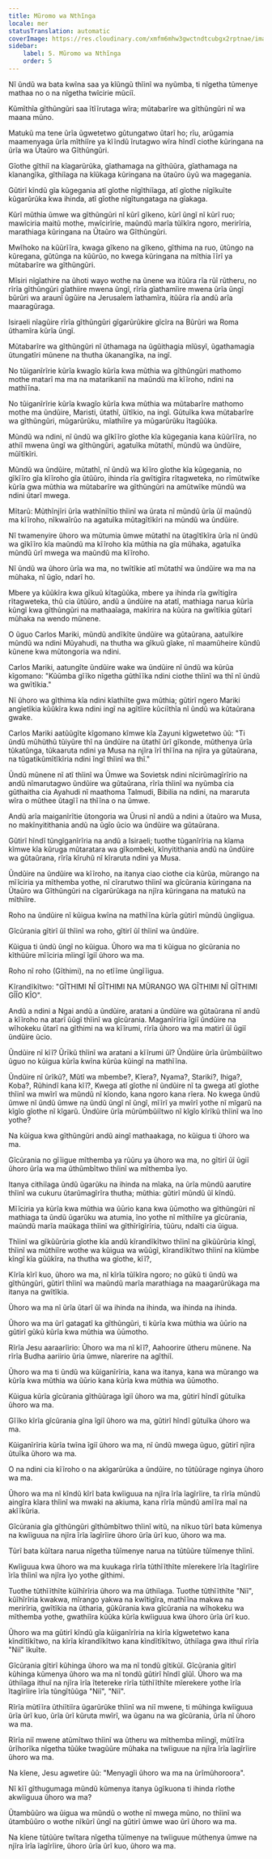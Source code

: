 ```yaml
---
title: Mũromo wa Nthĩnga
locale: mer
statusTranslation: automatic
coverImage: https://res.cloudinary.com/xmfm6mhw3gwctndtcubgx2rptnae/image/upload/v1741354419/small_cover_la_gran_rebelion_28716e29d2.webp
sidebar:
    label: 5. Mũromo wa Nthĩnga
    order: 5
---
```

Nĩ ũndũ wa bata kwĩna saa ya kĩũngũ thĩinĩ wa nyũmba, ti nĩgetha tũmenye mathaa no o na nĩgetha twĩcirie mũciĩ.

Kũmĩthĩa gĩthũngũri saa ĩtĩĩrutaga wĩra; mũtabarĩre wa gĩthũngũri nĩ wa maana mũno.

Matukũ ma tene ũrĩa ũgwetetwo gũtungatwo ũtarĩ ho; rĩu, arũgamia maamenyaga ũrĩa mĩthiĩre ya kĩĩndũ ĩrutagwo wĩra hĩndĩ ciothe kũringana na ũrĩa wa Ũtaũro wa Gĩthũngũri.

Gĩothe gĩthiĩ na kĩagarũrũka, gĩathamaga na gĩthũũra, gĩathamaga na kĩanangĩka, gĩthiĩaga na kĩũkaga kũringana na ũtaũro ũyũ wa magegania.

Gũtirĩ kĩndũ gĩa kũgegania atĩ gĩothe nĩgĩthiĩaga, atĩ gĩothe nĩgĩkuĩte kũgarũrũka kwa ihinda, atĩ gĩothe nĩgĩtungataga na gĩakaga.

Kũrĩ mũthia ũmwe wa gĩthũngũri nĩ kũrĩ gĩkeno, kũrĩ ũngĩ nĩ kũrĩ ruo; mawĩciria maitũ mothe, mwĩcirĩrie, maũndũ marĩa tũĩkĩra ngoro, merirĩria, marathiaga kũringana na Ũtaũro wa Gĩthũngũri.

Mwĩhoko na kũũrĩĩra, kwaga gĩkeno na gĩkeno, gĩthima na ruo, ũtũngo na kũregana, gũtũnga na kũũrũo, no kwega kũringana na mĩthia ĩĩrĩ ya mũtabarĩre wa gĩthũngũri.

Mĩsiri nĩgĩathire na ũhoti wayo wothe na ũnene wa itũũra rĩa rũĩ rũtheru, no rĩrĩa gĩthũngũri gĩathiire mwena ũngĩ, rĩrĩa gĩathamĩire mwena ũrĩa ũngĩ bũrũri wa araunĩ ũgũire na Jerusalem ĩathamĩra, itũũra rĩa andũ arĩa maaragũraga.

Isiraeli nĩagũire rĩrĩa gĩthũngũri gĩgarũrũkire gĩcĩra na Bũrũri wa Roma ũthamĩra kũrĩa ũngĩ.

Mũtabarĩre wa gĩthũngũri nĩ ũthamaga na ũgũithagia mĩũsyĩ, ũgathamagia ũtungatĩri mũnene na thutha ũkanangĩka, na ingĩ.

No tũiganĩrĩrie kũrĩa kwagĩo kũrĩa kwa mũthia wa gĩthũngũri mathomo mothe matarĩ ma ma na matarikaniĩ na maũndũ ma kĩĩroho, ndini na mathĩĩna.

No tũiganĩrĩrie kũrĩa kwagĩo kũrĩa kwa mũthia wa mũtabarĩre mathomo mothe ma ũndũire, Maristi, ũtathĩ, ũĩtĩkio, na ingĩ. Gũtuĩka kwa mũtabarĩre wa gĩthũngũri, mũgarũrũku, mĩathiĩre ya mũgarũrũku ĩtagũũka.

Mũndũ wa ndini, nĩ ũndũ wa gĩkĩĩro gĩothe kĩa kũgegania kana kũũrĩĩra, no athiĩ mwena ũngĩ wa gĩthũngũri, agatuĩka mũtathĩ, mũndũ wa ũndũire, mũĩtĩkĩri.

Mũndũ wa ũndũire, mũtathĩ, nĩ ũndũ wa kĩĩro gĩothe kĩa kũgegania, no gĩkĩĩro gĩa kĩĩroho gĩa ũtũũro, ihinda rĩa gwĩtigĩra rĩtagweteka, no rĩmũtwĩke kũrĩa gwa mũthia wa mũtabarĩre wa gĩthũngũri na amũtwĩke mũndũ wa ndini ũtarĩ mwega.

Mĩtarũ: Mũthĩnjĩri ũrĩa wathĩniĩtio thĩinĩ wa ũrata nĩ mũndũ ũrĩa ũĩ maũndũ ma kĩĩroho, nĩkwaĩrũo na agatuĩka mũtagĩtĩkĩri na mũndũ wa ũndũire.

Nĩ twamenyire ũhoro wa mũtumia ũmwe mũtathĩ na ũtagĩtĩkĩra ũrĩa nĩ ũndũ wa gĩkĩĩro kĩa maũndũ ma kĩĩroho kĩa mũthia na gĩa mũhaka, agatuĩka mũndũ ũrĩ mwega wa maũndũ ma kĩĩroho.

Nĩ ũndũ wa ũhoro ũrĩa wa ma, no twĩtĩkie atĩ mũtathĩ wa ũndũire wa ma na mũhaka, nĩ ũgĩo, ndarĩ ho.

Mbere ya kũũkĩra kwa gĩkuũ kĩtagũũka, mbere ya ihinda rĩa gwĩtigĩra rĩtagweteka, thũ cia ũtũũro, andũ a ũndũire na atatĩ, mathiaga narua kũrĩa kũngĩ kwa gĩthũngũri na mathaaĩaga, makĩrira na kũũra na gwĩtĩkia gũtarĩ mũhaka na wendo mũnene.

O ũguo Carlos Mariki, mũndũ andĩkĩte ũndũire wa gũtaũrana, aatuĩkire mũndũ wa ndini Mũyahudi, na thutha wa gĩkuũ gĩake, nĩ maamũheire kũndũ kũnene kwa mũtongoria wa ndini.

Carlos Mariki, aatungĩte ũndũire wake wa ũndũire nĩ ũndũ wa kũrũa kĩgomano: "Kũũmba gĩĩko nĩgetha gũthĩĩka ndini ciothe thĩinĩ wa thĩ nĩ ũndũ wa gwĩtĩkia."

Nĩ ũhoro wa gĩthima kĩa ndini kĩathiĩte gwa mũthia; gũtirĩ ngero Mariki angĩetĩkia kũũkĩra kwa ndini ingĩ na agĩtĩire kũciĩthĩa nĩ ũndũ wa kũtaũrana gwake.

Carlos Mariki aatũũgĩte kĩgomano kĩmwe kĩa Zayuni kĩgwetetwo ũũ: "Ti ũndũ mũhũthũ tũiyũre thĩ na ũndũire na ũtathĩ ũrĩ gĩkonde, mũthenya ũrĩa tũkatũnga, tũkaaruta ndini ya Musa na njĩra ĩrĩ thĩĩna na njĩra ya gũtaũrana, na tũgatikũmĩtĩkĩria ndini ĩngĩ thĩinĩ wa thĩ."

Ũndũ mũnene nĩ atĩ thĩinĩ wa Ũmwe wa Sovietsk ndini nĩcirũmagĩrĩrio na andũ nĩmarutagwo ũndũire wa gũtaũrana, rĩrĩa thĩinĩ wa nyũmba cia gũthaitha cia Ayahudi nĩ maathoma Talmudi, Bibilia na ndini, na mararuta wĩra o mũthee ũtagĩĩ na thĩĩna o na ũmwe.

Andũ arĩa maiganĩrĩtie ũtongoria wa Ũrusi nĩ andũ a ndini a ũtaũro wa Musa, no makĩnyitithania andũ na ũgĩo ũcio wa ũndũire wa gũtaũrana.

Gũtirĩ hĩndĩ tũngĩganĩrĩria na andũ a Isiraeli; tuothe tũganĩrĩria na kĩama kĩmwe kĩa kũruga mũtaratara wa gĩkombeki, kĩnyitithania andũ na ũndũire wa gũtaũrana, rĩrĩa kĩruhũ nĩ kĩraruta ndini ya Musa.

Ũndũire na ũndũire wa kĩĩroho, na itanya ciao ciothe cia kũrũa, mũrango na mĩĩciria ya mĩthemba yothe, nĩ cĩrarutwo thĩinĩ wa gĩcũrania kũringana na Ũtaũro wa Gĩthũngũri na cĩgarũrũkaga na njĩra kũringana na matukũ na mĩthiĩre.

Roho na ũndũire nĩ kũigua kwĩna na mathĩĩna kũrĩa gũtirĩ mũndũ ũngĩigua.

Gĩcũrania gĩtirĩ ũĩ thĩinĩ wa roho, gĩtirĩ ũĩ thĩinĩ wa ũndũire.

Kũigua ti ũndũ ũngĩ no kũigua. Ũhoro wa ma ti kũigua no gĩcũrania no kĩthũũre mĩĩciria mĩingĩ ĩgiĩ ũhoro wa ma.

Roho nĩ roho (Gĩthimi), na no etĩĩme ũngĩĩigua.

Kĩrandĩkĩtwo: "GĨTHIMI NĨ GĨTHIMI NA MŨRANGO WA GĨTHIMI NĨ GĨTHIMI GĨĨO KĨO".

Andũ a ndini a Ngai andũ a ũndũire, aratani a ũndũire wa gũtaũrana nĩ andũ a kĩĩroho na atarĩ ũũgĩ thĩinĩ wa gĩcũrania. Maganĩrĩria ĩgiĩ ũndũire na wĩhokeku ũtarĩ na gĩthimi na wa kĩĩrumi, rĩrĩa ũhoro wa ma matirĩ ũĩ ũgiĩ ũndũire ũcio.

Ũndũire nĩ kĩĩ? Ũrīkũ thĩinĩ wa aratani a kĩĩrumi ũĩ? Ũndũire ũrĩa ũrũmbũiĩtwo ũguo no kũigua kũrĩa kwĩna kũrũa kũingĩ na mathĩĩna.

Ũndũire nĩ ũrĩkũ?, Mũtĩ wa mbembe?, Kĩera?, Nyama?, Stariki?, Ihiga?, Koba?, Rũhindĩ kana kĩĩ?, Kwega atĩ gĩothe nĩ ũndũire nĩ ta gwega atĩ gĩothe thĩinĩ wa mwĩrĩ wa mũndũ nĩ kĩondo, kana ngoro kana rĩera. No kwega ũndũ ũmwe nĩ ũndũ ũmwe na ũndũ ũngĩ nĩ ũngĩ, mĩĩrĩ ya mwĩrĩ yothe nĩ mĩgarũ na kĩgĩo gĩothe nĩ kĩgarũ. Ũndũire ũrĩa mũrũmbũiĩtwo nĩ kĩgĩo kĩrĩkũ thĩinĩ wa ĩno yothe?

Na kũigua kwa gĩthũngũri andũ aingĩ mathaakaga, no kũigua ti ũhoro wa ma.

Gĩcũrania no gĩĩigue mĩthemba ya rũũru ya ũhoro wa ma, no gĩtirĩ ũĩ ũgiĩ ũhoro ũrĩa wa ma ũthũmbĩtwo thĩinĩ wa mĩthemba ĩyo.

Itanya cithiĩaga ũndũ ũgarũku na ihinda na mĩaka, na ũrĩa mũndũ aarutire thĩinĩ wa cukuru ũtarũmagĩrĩra thutha; mũthia: gũtirĩ mũndũ ũĩ kĩndũ.

Mĩĩciria ya kũrĩa kwa mũthia wa ũūrio kana kwa ũūmotho wa gĩthũngũri nĩ mathiaga ta ũndũ ũgarũku wa atumia, ĩno yothe nĩ mĩthiĩre ya gĩcũrania, maũndũ marĩa maũkaga thĩinĩ wa gĩthĩrĩgĩrĩria, tũũru, ndaĩti cia ũigua.

Thĩinĩ wa gĩkũũrũria gĩothe kĩa andũ kĩrandĩkĩtwo thĩinĩ na gĩkũũrũria kĩngĩ, thĩinĩ wa mũthiĩre wothe wa kũigua wa wũũgĩ, kĩrandĩkĩtwo thĩinĩ na kĩũmbe kĩngĩ kĩa gũũkĩra, na thutha wa gĩothe, kĩĩ?,

Kĩrĩa kĩrĩ kuo, ũhoro wa ma, nĩ kĩrĩa tũĩkĩra ngoro; no gũkũ ti ũndũ wa gĩthũngũri, gũtirĩ thĩinĩ wa maũndũ marĩa marathiaga na maagarũrũkaga ma itanya na gwĩtĩkia.

Ũhoro wa ma nĩ ũrĩa ũtarĩ ũĩ wa ihinda na ihinda, wa ihinda na ihinda.

Ũhoro wa ma ũrĩ gatagatĩ ka gĩthũngũri, ti kũrĩa kwa mũthia wa ũūrio na gũtirĩ gũkũ kũrĩa kwa mũthia wa ũūmotho.

Rĩrĩa Jesu aaraarĩirio: Ũhoro wa ma nĩ kĩĩ?, Aahoorire ũtheru mũnene. Na rĩrĩa Budha aariirio ũria ũmwe, nĩarerire na agĩthiĩ.

Ũhoro wa ma ti ũndũ wa kũiganĩrĩria, kana wa itanya, kana wa mũrango wa kũrĩa kwa mũthia wa ũūrio kana kũrĩa kwa mũthia wa ũūmotho.

Kũigua kũrĩa gĩcũrania gĩthũũraga ĩgiĩ ũhoro wa ma, gũtirĩ hĩndĩ gũtuĩka ũhoro wa ma.

Gĩĩko kĩrĩa gĩcũrania gĩna ĩgiĩ ũhoro wa ma, gũtirĩ hĩndĩ gũtuĩka ũhoro wa ma.

Kũiganĩrĩria kũrĩa twĩna ĩgiĩ ũhoro wa ma, nĩ ũndũ mwega ũguo, gũtirĩ njĩra ũtuĩka ũhoro wa ma.

O na ndini cia kĩĩroho o na akĩgarũrũka a ũndũire, no tũtũũrage nginya ũhoro wa ma.

Ũhoro wa ma nĩ kĩndũ kĩrĩ bata kwĩiguua na njĩra ĩrĩa ĩagĩrĩire, ta rĩrĩa mũndũ aingĩra kĩara thĩinĩ wa mwaki na akiuma, kana rĩrĩa mũndũ amĩĩra maĩ na akĩĩkũria.

Gĩcũrania gĩa gĩthũngũri gĩthũmbĩtwo thĩinĩ witũ, na nĩkuo tũrĩ bata kũmenya na kwĩiguua na njĩra ĩrĩa ĩagĩrĩire ũhoro ũrĩa ũrĩ kuo, ũhoro wa ma.

Tũrĩ bata kũĩtara narua nĩgetha tũĩmenye narua na tũtũũre tũĩmenye thĩinĩ.

Kwĩiguua kwa ũhoro wa ma kuukaga rĩrĩa tũthĩĩthĩte mĩerekere ĩrĩa ĩtagĩrĩire ĩrĩa thĩinĩ wa njĩra ĩyo yothe gĩthimi.

Tuothe tũthĩĩthĩte kũĩhĩrĩria ũhoro wa ma ũthiĩaga. Tuothe tũthĩĩthĩte "Niĩ", kũĩhĩrĩria kwakwa, mĩrango yakwa na kwĩtigĩra, mathĩĩna makwa na merirĩria, gwĩtĩkia na ũtharia, gũkũrania kwa gĩcũrania na wĩhokeku wa mĩthemba yothe, gwathiĩra kũũka kũrĩa kwĩiguua kwa ũhoro ũrĩa ũrĩ kuo.

Ũhoro wa ma gũtirĩ kĩndũ gĩa kũiganĩrĩria na kĩrĩa kĩgwetetwo kana kĩndĩtĩkĩtwo, na kĩrĩa kĩrandĩkĩtwo kana kĩndĩtĩkĩtwo, ũthiĩaga gwa ithuĩ rĩrĩa "Niĩ" ĩkuĩte.

Gĩcũrania gĩtirĩ kũhinga ũhoro wa ma nĩ tondũ gĩtikũĩ. Gĩcũrania gĩtirĩ kũhinga kũmenya ũhoro wa ma nĩ tondũ gũtirĩ hĩndĩ gĩũĩ. Ũhoro wa ma ũthiĩaga ithuĩ na njĩra ĩrĩa ĩtetereke rĩrĩa tũthĩĩthĩte mĩerekere yothe ĩrĩa ĩtagĩrĩire ĩrĩa tũngĩtũũga "Niĩ", "Niĩ".

Rĩrĩa mũtĩĩra ũthiĩtiĩra ũgarũrũke thĩinĩ wa niĩ mwene, ti mũhinga kwĩiguua ũrĩa ũrĩ kuo, ũrĩa ũrĩ kũruta mwĩrĩ, wa ũganu na wa gĩcũrania, ũrĩa nĩ ũhoro wa ma.

Rĩrĩa niĩ mwene atũmĩtwo thĩinĩ wa ũtheru wa mĩthemba mĩingĩ, mũtĩĩra ũrĩhorĩka nĩgetha tũũke twagũũre mũhaka na twĩiguue na njĩra ĩrĩa ĩagĩrĩire ũhoro wa ma.

Na kĩene, Jesu agwetire ũũ: "Menyagĩi ũhoro wa ma na ũrĩmũhoroora".

Nĩ kĩĩ gĩthugumaga mũndũ kũmenya itanya ũgĩkuona ti ihinda rĩothe akwĩiguua ũhoro wa ma?

Ũtambũũro wa ũigua wa mũndũ o wothe nĩ mwega mũno, no thĩinĩ wa ũtambũũro o wothe nĩkũrĩ ũngĩ na gũtirĩ ũmwe wao ũrĩ ũhoro wa ma.

Na kĩene tũtũũre twĩtara nĩgetha tũĩmenye na twĩiguue mũthenya ũmwe na njĩra ĩrĩa ĩagĩrĩire, ũhoro ũrĩa ũrĩ kuo, ũhoro wa ma.


